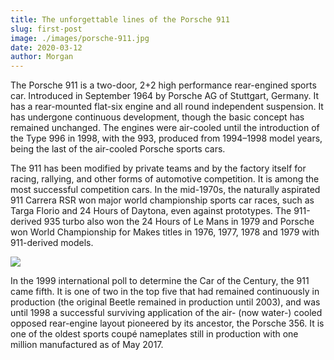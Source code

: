 ```yaml
---
title: The unforgettable lines of the Porsche 911
slug: first-post
image: ./images/porsche-911.jpg
date: 2020-03-12
author: Morgan
---
```


The Porsche 911 is a two-door, 2+2 high performance rear-engined sports car. Introduced in September 1964 by Porsche AG of Stuttgart, Germany. It has a rear-mounted flat-six engine and all round independent suspension. It has undergone continuous development, though the basic concept has remained unchanged. The engines were air-cooled until the introduction of the Type 996 in 1998, with the 993, produced from 1994–1998 model years, being the last of the air-cooled Porsche sports cars.

The 911 has been modified by private teams and by the factory itself for racing, rallying, and other forms of automotive competition. It is among the most successful competition cars. In the mid-1970s, the naturally aspirated 911 Carrera RSR won major world championship sports car races, such as Targa Florio and 24 Hours of Daytona, even against prototypes. The 911-derived 935 turbo also won the 24 Hours of Le Mans in 1979 and Porsche won World Championship for Makes titles in 1976, 1977, 1978 and 1979 with 911-derived models.

![](./images/porsche-911.jpg)

In the 1999 international poll to determine the Car of the Century, the 911 came fifth. It is one of two in the top five that had remained continuously in production (the original Beetle remained in production until 2003), and was until 1998 a successful surviving application of the air- (now water-) cooled opposed rear-engine layout pioneered by its ancestor, the Porsche 356. It is one of the oldest sports coupé nameplates still in production with one million manufactured as of May 2017.

